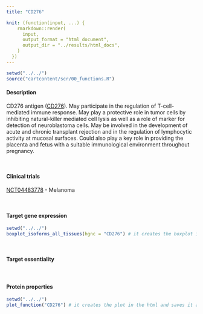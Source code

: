 ```yaml
---
title: "CD276"

knit: (function(input, ...) {
    rmarkdown::render(
      input,
      output_format = "html_document",
      output_dir = "../results/html_docs",
    )
  })
---
```

<style>
img {
    max-width: 30cm;
}
</style>
```r
setwd("../../")
source("cartcontent/scr/00_functions.R")
```

<h4>Description</h4>
CD276 antigen ([CD276](https://www.uniprot.org/uniprot/Q5ZPR3)). May participate in the regulation of T-cell-mediated immune response. May play a protective role in tumor cells by inhibiting natural-killer mediated cell lysis as well as a role of marker for detection of neuroblastoma cells. May be involved in the development of acute and chronic transplant rejection and in the regulation of lymphocytic activity at mucosal surfaces. Could also play a key role in providing the placenta and fetus with a suitable immunological environment throughout pregnancy.

<br> 

<h4>Clinical trials</h4> 

[NCT04483778](https://clinicaltrials.gov/ct2/show/NCT04483778) - Melanoma 

<br>

<h4>Target gene expression</h4>
```r
setwd("../../")
boxplot_isoforms_all_tissues(hgnc = "CD276") # it creates the boxplot in the html and saves it as .pdf in the plot/isoform_expression folder
```
<br>

<h4>Target essentiality</h4>

<br>

<h4>Protein properties</h4>
```r
setwd("../../")
plot_function("CD276") # it creates the plot in the html and saves it as .pdf in the plot/protein_properties folder
```